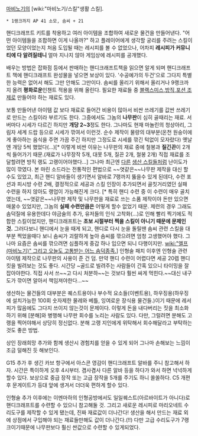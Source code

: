 [[마비노기]]의 [wiki:"마비노기/스킬"생활 스킬].

 * 1랭크까지 AP 41 소모, 솜씨 + 21

핸디크래프트 키트를 착용하고 여러 아이템을 조합하여 새로운 물건을 만들어낸다. "어떤 아이템들을 조합하면 이게 나올까?" 하고 플레이어에게 생각할 궁리를 주려는 스킬이었던 모양이었는지 처음 도입될 때는 레시피를 볼 수 없었으나, 어차피 '''레시피가 커뮤니티에 다 알려질테니''' 얼마 지나지 않아 게임상에 레시피를 공개했다.

배우는 방법은 잡화점 등에서 판매하는 핸디크래프트책을 읽으면 알게 되며 핸디크래프트 책에 핸디크래프트 완성물을 넣으면 보상이 있다. '수공예가의 두건'으로 그다지 특별한 능력은 없어서 해도 그만 안해도 그만이다. 솜씨를 올리기 위해서 올리거나 9랭크까지 올려 '''평화로운'''인챈트 적용을 위해 올린다. 필요한 재료들 중 [[블랙스미스]],[[방직]],[[포션 조제]]로 만들어야 하는 재료도 있다. 

보통 만들어낸 아이템 값 보다 재료로 들어간 비용이 많아서 비싼 쓰레기를 값싼 쓰레기로 만드는 스킬이라 부르기도 한다. 그중에서도 그놈의 '''나무판'''이 심히 골때리는 재료. 서버마다 시세가 다르긴 하지만 '''개당 2~3'''정도 한다. 그나마도 현재 마놀린의 청상아리, 그림자 세계 드랍 등으로 시세가 깎여서 이런것. 순수 제작이 물량의 대부분(온천 원숭이에게 좋아하는 음식을 주면 가끔 주긴 하지만 그정도로 시세를 깎긴 턱없이 모자랐다) 옛날엔 개당 5씩 했었다(...)[* 이렇게 비싼 이유는 나무판의 재료 중에 철봉과 '''질긴끈'''이 2개씩 들어가기 때문.(재료가 나무장작 5개, 대못 5개, 질끈 2개, 철봉 2개) 직접 재료를 조달할려면 방직 랭도 고랭이어야했다...] 그나마 최근엔 [[제련|다른]] [[방직|생산 스킬]]들처럼 난이도가 많이 깎였다. 본 마린 소드라는 전통적인 편법으로 ~~엿같은~~나무판 제작을 대신 할수도 있었고, 최근 핸디 알바들이 생기면서 알바로 7랭까지 뚫을수 있게 된데다, 수련 포션과 피시방 수련 2배, 결정적으로 세공과 스킬 인장이 추가되면서 골칫거리였던 실패 수련을 하지 않아도 랭업이 가능해진게 크다. [* 특히 핸디 수련 중 이 수련이 매우 골치였는데, ~~엿같은~~나무판 제작 및 나무판을 재료로 쓰는 소품 제작이야 돈만 있으면 매꿀수 있었지만, 그놈의 '''실패 수련만큼은''' 어떻게 할수 없었기 때문. 제련의 경우 그래도 솜덕질에 유용한데다 야금술의 추가, 유저들의 인식 고착화(...)로 인해 빨리 찍기에도 적합한 스킬이었지만, 핸디크래프트는 '''초보 시절부터 찍을 스킬이 아니기 때문에 문제인것.''' 그러다보니 핸디에서 눈을 때게 되고, 핸디로 다시 눈을 돌릴땐 솜씨 관련 스킬을 대부분 찍었을때다 보니 솜씨가 괴랄하게 높아 솜씨를 깎으려면 엄청 고생했어야 했다. 그나마 요즘은 솜씨를 깎으려면 심플하게 중갑 하나 입으면 되니 다행이지만. [[wiki:"엘프(마비노기)" 그리고 오늘도 고통받는 어느 솜덕종족.]]] 인형술 패치 이후엔 인형술 관련 아이템 제작으로 나무판의 사용이 준 건 덤. 만약 핸디 수련이 어렵다면 세공 20렙 핸디킷을 빌려보는 것도 좋다. 시간당 ~골드로 빌려주는 사람들이 간혹 있으니 타이밍을 잘 잡아야한다. 직접 사서 쓰~~고 다시 처분하~~는 것보다 훨씬 싸게 먹힌다.~~대신 내구도가 깎이면 알아서 책임져야한다...~~

생산하는 물건들의 대부분은 퀘스트용이나 부수적 요소들(이벤트용), 하우징용(하우징에 설치가능한 100회 숫자제한 물레와 베틀, 잉여로운 장식용 물건들.)이기 때문에 레서피가 많음에도 그다지 쓰이지 않는것이 문제이다. 이렇게 돈을 내다버리는 짓을 최소화하기 위해 [분해]와 병행해 나무판 회수를 노리는 사람도 있다. 다만, 그럴려면 분해도 고랭을 찍어야해서 상당히 정신없다. 분해 고랭 지인에게 위탁해서 회수해달라고 부탁하는 것도 좋은 방법.

상인 장래희망 추가와 함께 생산시 경험치를 얻을 수 있게 되어 그나마 손해보는 느낌이 조금 덜해진 듯 해보인다.

G15 추가 후 생긴 카브 항구에서 아스콘 영감이 핸디크래프트 알바를 주니 참고해서 하자. 시간은 특이하게 오후 4시부터. 겸사겸사 다른 알바 등을 하다가 와서 하면 넉넉하게 할수 있다. 보상으로 중급 장작 또는 고급 장작을 5개를 주기도 하니 쏠쏠하다. C5 개편 후 문게이트가 등대 앞에 생겨서 더더욱 편하게 할수 있다.

인형술 추가 이후에는 이멘마하의 인형공방에서도 일일퀘스트(아르바이트가 아니다)로 핸디크래프트를 수련할 수 있으니 참고해둘 것. 그리고 새로운 레시피로 마리오네트 수리도구를 제작할 수 있게 됐는데, 진짜 재료값이 더나간다! 생산을 해서 만드는 재료 외에 상점에서 구입해야 되는 재료들만해도 값이 더나간다.(!!) 다만 고급 수리도구가 7랭크이기때문에 나무판보다 훨신 싼값으로 수련할 수 있게되었다.

